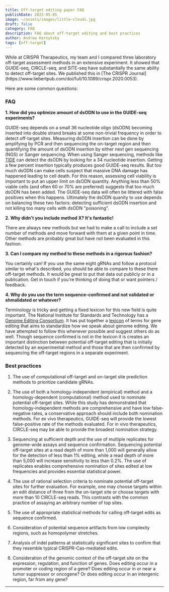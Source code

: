 ```yaml
---
title: Off-target editing paper FAQ
publishDate: 2023-05-05
image: ~/assets/images/little-clouds.jpg
draft: false
category: FAQ
description: FAQ about off-target editing and best practices
author: Andrew Kernytsky
tags: [off-target]
---
```


<div >
While at CRISPR Therapeutics, my team and I compared three laboratory off-target assessment methods in an extensive experiment. It showed that GUIDE-seq, CIRCLE-seq, and SITE-seq have substantially the same ability to detect off-target sites. We published this in [The CRISPR Journal](https://www.liebertpub.com/doi/full/10.1089/crispr.2020.0053).

Here are some common questions:

### FAQ

**1. How did you optimize amount of dsODN to use in the GUIDE-seq experiments?**

GUIDE-seq depends on a small 36 nucleotide oligo (dsODN) becoming inserted into double strand breaks at some non-trivial frequency in order to detect off-target sites. Measuring dsODN insertion can be done by amplifying by PCR and then sequencing the on-target region and then quantifying the amount of dsODN insertion by either next gen sequencing (NGS) or Sanger sequencing. When using Sanger sequencing, methods like [TIDE](https://tide.nki.nl) can detect the dsODN by looking for a 34 nucleotide insertion. Getting a few percent insertion typically produces good GUIDE-seq results.
But too much dsODN can make cells suspect that massive DNA damage has happened leading to cell death. For this reason, assessing cell viability is important to put an upper limit on dsODN quantity. Anything less than 50% viable cells (and often 60 or 70% are preferred) suggests that too much dsODN has been added. The GUIDE-seq data will often be littered with false positives when this happens. Ultimately the dsODN quanity to use depends on balancing these two factors: detecting sufficient dsODN insertion and not killing too many cells with dsODN "poisoning".

**2. Why didn't you include method X? It's fantastic!**

There are always new methods but we had to make a call to include a set number of methods and move forward with them at a given point in time. Other methods are probably great but have not been evaluated in this fashion.

**3. Can I compare my method to these methods in a rigorous fashion?**

You certainly can! If you use the same eight gRNAs and follow a protocol similar to what's described, you should be able to compare to these there off-target methods. It would be great to put that data out publicly or in a publication. Get in touch if you're thinking of doing that or want pointers / feedback.

**4. Why do you use the term sequence-confirmed and not validated or shmalidated or whatever?**

Terminology is tricky and getting a fixed lexicon for this new field is quite important. The National Institute for Standards and Technology has a [Genome Editing Consortium](https://www.nist.gov/programs-projects/nist-genome-editing-consortium). It has put together a [lexicon](https://www.nist.gov/programs-projects/nist-genome-editing-lexicon) of terms for gene editing that aims to standardize how we speak about genome editing. We have attempted to follow this whenever possible and suggest others do as well.
Though sequence confirmed is not in the lexicon it is creates an important distinction between potential off-target editing that is initially detected by an experimental method and those that are then confirmed by sequencing the off-target regions in a separate experiment.

### Best practices

1. The use of computational off-target and on-target site prediction methods to prioritize candidate gRNAs.

2. The use of both a homology-independent (empirical) method and a homology-dependent (computational) method used to nominate potential off-target sites. While this study has demonstrated that homology-independent methods are comprehensive and have low false-negative rates, a conservative approach should include both nomination methods. For ex vivo therapeutics, GUIDE-seq will provide the lowest false-positive rate of the methods evaluated. For in vivo therapeutics, CIRCLE-seq may be able to provide the broadest nomination strategy.

3. Sequencing at sufficient depth and the use of multiple replicates for genome-wide assays and sequence confirmation. Sequencing potential off-target sites at a read depth of more than 1,000 will generally allow for the detection of less than 1% editing, while a read depth of more than 5,000 will increase sensitivity to less than 0.2%. The use of replicates enables comprehensive nomination of sites edited at low frequencies and provides essential statistical power.

4. The use of rational selection criteria to nominate potential off-target sites for further evaluation. For example, one may choose targets within an edit distance of three from the on-target site or choose targets with more than 10 CIRCLE-seq reads. This contrasts with the common practice of assaying an arbitrary number of top sites.

5. The use of appropriate statistical methods for calling off-target edits as sequence confirmed.

6. Consideration of potential sequence artifacts from low complexity regions, such as homopolymer stretches.

7. Analysis of indel patterns at statistically significant sites to confirm that they resemble typical CRISPR-Cas-mediated edits.

8. Consideration of the genomic context of the off-target site on the expression, regulation, and function of genes. Does editing occur in a promoter or coding region of a gene? Does editing occur in or near a tumor suppressor or oncogene? Or does editing occur in an intergenic region, far from any gene?

---

</div>

